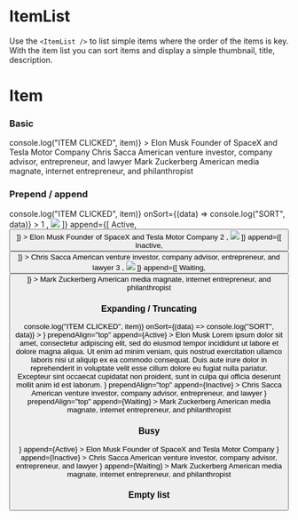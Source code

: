 
<Meta title="Components/Lists/ItemList" component={ItemList} />

# ItemList

Use the `<ItemList />` to list simple items where the order of the items is key.
With the item list you can sort items and display a simple thumbnail, title, description.

<ArgsTable of={ItemList} />

# Item

<ArgsTable of={ItemList.Item} />

### Basic

<Canvas>
    <Story name="basic">
        <Card>
            <CardContent>
                <ItemList
                    onItemClick={(item) => console.log("ITEM CLICKED", item)}
                >
                    <ItemList.Item index={1} value={1}>
                        <Text block>Elon Musk</Text>
                        <Text size="small" opacity={40}>
                            Founder of SpaceX and Tesla Motor Company
                        </Text>
                    </ItemList.Item>
                    <ItemList.Item index={2} value={2}>
                        <Text block>Chris Sacca</Text>
                        <Text size="small" opacity={40}>
                            American venture investor, company advisor, entrepreneur, and lawyer
                        </Text>
                    </ItemList.Item>
                    <ItemList.Item index={3} value={3}>
                        <Text block>Mark Zuckerberg</Text>
                        <Text size="small" opacity={40}>
                            American media magnate, internet entrepreneur, and philanthropist
                        </Text>
                    </ItemList.Item>
                </ItemList>
            </CardContent>
        </Card>
    </Story>
</Canvas>

### Prepend / append

<Canvas>
    <Story name="prepend/append">
        <Card>
            <CardContent>
                <ItemList
                    onItemClick={(item) => console.log("ITEM CLICKED", item)}
                    onSort={(data) => console.log("SORT", data)}
                >
                    <ItemList.Item
                        index={1}
                        value={1}
                        prepend={[
                            <Badge number fill>
                                1
                            </Badge>,
                            <Image
                                thumbnail="regular"
                                src="https://static.theceomagazine.net/wp-content/uploads/2018/10/15093202/elon-musk.jpg"
                            />
                        ]}
                        append={[
                            <Badge color="success">Active</Badge>,
                            <Button
                                square
                                icon="trash"
                                iconColor="error"
                                color="silent"
                                size="small"
                            />
                        ]}
                    >
                        <Text block>Elon Musk</Text>
                        <Text size="small" opacity={40}>
                            Founder of SpaceX and Tesla Motor Company
                        </Text>
                    </ItemList.Item>
                    <ItemList.Item
                        index={2}
                        value={2}
                        prepend={[
                            <Badge number fill>
                                2
                            </Badge>,
                            <Image
                                thumbnail="regular"
                                src="https://thumbor.forbes.com/thumbor/fit-in/416x416/filters%3Aformat%28jpg%29/https%3A%2F%2Fspecials-images.forbesimg.com%2Fimageserve%2F5e88db50bfe9e50007a040b8%2F0x0.jpg"
                            />
                        ]}
                        append={[
                            <Badge color="error">Inactive</Badge>,
                            <Button
                                square
                                icon="trash"
                                iconColor="error"
                                color="silent"
                                size="small"
                            />
                        ]}
                    >
                        <Text block>Chris Sacca</Text>
                        <Text size="small" opacity={40}>
                            American venture investor, company advisor, entrepreneur, and lawyer
                        </Text>
                    </ItemList.Item>
                    <ItemList.Item
                        index={3}
                        value={3}
                        prepend={[
                            <Badge number fill>
                                3
                            </Badge>,
                            <Image
                                thumbnail="regular"
                                src="https://res-4.cloudinary.com/crunchbase-production/image/upload/c_thumb,h_170,w_170,f_auto,g_faces,z_0.7,b_white,q_auto:eco/v1448830269/gzcifut4c2xah95x0ewd.jpg"
                            />
                        ]}
                        append={[
                            <Badge color="warning">Waiting</Badge>,
                            <Button
                                square
                                icon="trash"
                                iconColor="error"
                                color="silent"
                                size="small"
                            />
                        ]}
                    >
                        <Text block>Mark Zuckerberg</Text>
                        <Text size="small" opacity={40}>
                            American media magnate, internet entrepreneur, and philanthropist
                        </Text>
                    </ItemList.Item>
                </ItemList>
            </CardContent>
        </Card>
    </Story>
</Canvas>

### Expanding / Truncating

<Canvas>
    <Story name="expanding/truncating">
        <Card>
            <CardContent>
                <ItemList
                    onItemClick={(item) => console.log("ITEM CLICKED", item)}
                    onSort={(data) => console.log("SORT", data)}
                >
                    <ItemList.Item
                        index={1}
                        value={1}
                        prepend={
                            <Image
                                thumbnail="regular"
                                src="https://static.theceomagazine.net/wp-content/uploads/2018/10/15093202/elon-musk.jpg"
                            />
                        }
                        prependAlign="top"
                        append={<Badge color="success">Active</Badge>}
                    >
                        <Text block>Elon Musk</Text>
                        <Text size="small" opacity={40} block>
                            Lorem ipsum dolor sit amet, consectetur adipiscing elit, sed do eiusmod
                            tempor incididunt ut labore et dolore magna aliqua. Ut enim ad minim
                            veniam, quis nostrud exercitation ullamco laboris nisi ut aliquip ex ea
                            commodo consequat. Duis aute irure dolor in reprehenderit in voluptate
                            velit esse cillum dolore eu fugiat nulla pariatur. Excepteur sint
                            occaecat cupidatat non proident, sunt in culpa qui officia deserunt
                            mollit anim id est laborum.
                        </Text>
                    </ItemList.Item>
                    <ItemList.Item
                        index={2}
                        value={2}
                        prepend={
                            <Image
                                thumbnail="regular"
                                src="https://thumbor.forbes.com/thumbor/fit-in/416x416/filters%3Aformat%28jpg%29/https%3A%2F%2Fspecials-images.forbesimg.com%2Fimageserve%2F5e88db50bfe9e50007a040b8%2F0x0.jpg"
                            />
                        }
                        prependAlign="top"
                        append={<Badge color="error">Inactive</Badge>}
                    >
                        <Text block>Chris Sacca</Text>
                        <Text size="small" opacity={40}>
                            American venture investor, company advisor, entrepreneur, and lawyer
                        </Text>
                    </ItemList.Item>
                    <ItemList.Item
                        index={3}
                        value={3}
                        prepend={
                            <Image
                                thumbnail="regular"
                                src="https://res-4.cloudinary.com/crunchbase-production/image/upload/c_thumb,h_170,w_170,f_auto,g_faces,z_0.7,b_white,q_auto:eco/v1448830269/gzcifut4c2xah95x0ewd.jpg"
                            />
                        }
                        prependAlign="top"
                        append={<Badge color="warning">Waiting</Badge>}
                    >
                        <Text block>Mark Zuckerberg</Text>
                        <Text size="small" opacity={40}>
                            American media magnate, internet entrepreneur, and philanthropist
                        </Text>
                    </ItemList.Item>
                </ItemList>
            </CardContent>
        </Card>
    </Story>
</Canvas>

### Busy

<Canvas>
    <Story name="busy">
        <Card>
            <CardContent>
                <ItemList busy>
                    <ItemList.Item
                        index={1}
                        value={1}
                        prepend={
                            <Image
                                thumbnail="regular"
                                src="https://static.theceomagazine.net/wp-content/uploads/2018/10/15093202/elon-musk.jpg"
                            />
                        }
                        append={<Badge color="success">Active</Badge>}
                    >
                        <Text block>Elon Musk</Text>
                        <Text size="small" opacity={40}>
                            Founder of SpaceX and Tesla Motor Company
                        </Text>
                    </ItemList.Item>
                    <ItemList.Item
                        index={2}
                        value={2}
                        prepend={
                            <Image
                                thumbnail="regular"
                                src="https://thumbor.forbes.com/thumbor/fit-in/416x416/filters%3Aformat%28jpg%29/https%3A%2F%2Fspecials-images.forbesimg.com%2Fimageserve%2F5e88db50bfe9e50007a040b8%2F0x0.jpg"
                            />
                        }
                        append={<Badge color="error">Inactive</Badge>}
                    >
                        <Text block>Chris Sacca</Text>
                        <Text size="small" opacity={40}>
                            American venture investor, company advisor, entrepreneur, and lawyer
                        </Text>
                    </ItemList.Item>
                    <ItemList.Item
                        index={3}
                        value={3}
                        prepend={
                            <Image
                                thumbnail="regular"
                                src="https://res-4.cloudinary.com/crunchbase-production/image/upload/c_thumb,h_170,w_170,f_auto,g_faces,z_0.7,b_white,q_auto:eco/v1448830269/gzcifut4c2xah95x0ewd.jpg"
                            />
                        }
                        append={<Badge color="warning">Waiting</Badge>}
                    >
                        <Text block>Mark Zuckerberg</Text>
                        <Text size="small" opacity={40}>
                            American media magnate, internet entrepreneur, and philanthropist
                        </Text>
                    </ItemList.Item>
                </ItemList>
            </CardContent>
        </Card>
    </Story>
</Canvas>

### Empty list

<Canvas>
    <Story name="empty list">
        <Card>
            <CardContent>
                <ItemList emptyMessage={"Empty list"} />
            </CardContent>
        </Card>
    </Story>
</Canvas>
